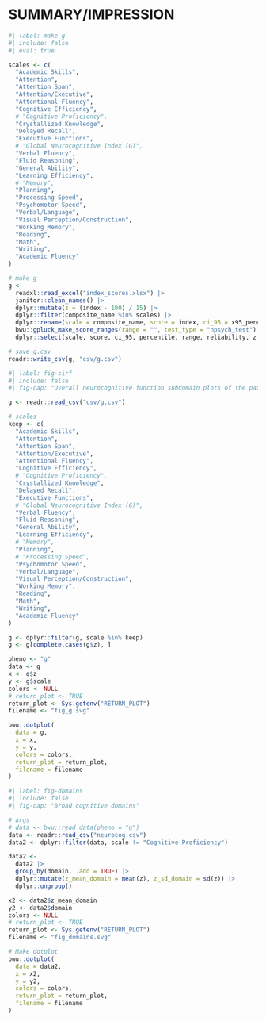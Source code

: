 # SUMMARY/IMPRESSION {#sec-sirf} 

```r
#| label: make-g
#| include: false
#| eval: true

scales <- c(
  "Academic Skills",
  "Attention",
  "Attention Span",
  "Attention/Executive",
  "Attentional Fluency",
  "Cognitive Efficiency",
  # "Cognitive Proficiency",
  "Crystallized Knowledge",
  "Delayed Recall",
  "Executive Functions",
  # "Global Neurocognitive Index (G)",
  "Verbal Fluency",
  "Fluid Reasoning",
  "General Ability",
  "Learning Efficiency",
  # "Memory",
  "Planning",
  "Processing Speed",
  "Psychomotor Speed",
  "Verbal/Language",
  "Visual Perception/Construction",
  "Working Memory",
  "Reading",
  "Math",
  "Writing",
  "Academic Fluency"
)

# make g
g <-
  readxl::read_excel("index_scores.xlsx") |>
  janitor::clean_names() |>
  dplyr::mutate(z = (index - 100) / 15) |>
  dplyr::filter(composite_name %in% scales) |>
  dplyr::rename(scale = composite_name, score = index, ci_95 = x95_percent_ci) |>
  bwu::gpluck_make_score_ranges(range = "", test_type = "npsych_test") |>
  dplyr::select(scale, score, ci_95, percentile, range, reliability, z, composition)

# save g.csv
readr::write_csv(g, "csv/g.csv")
```

```r
#| label: fig-sirf
#| include: false
#| fig-cap: "Overall neurocognitive function subdomain plots of the patient's strengths and weaknesses. _Note:_ _z_-Scores have a mean of 0 and a standard deviation of 1."

g <- readr::read_csv("csv/g.csv")

# scales
keep <- c(
  "Academic Skills",
  "Attention",
  "Attention Span",
  "Attention/Executive",
  "Attentional Fluency",
  "Cognitive Efficiency",
  # "Cognitive Proficiency",
  "Crystallized Knowledge",
  "Delayed Recall",
  "Executive Functions",
  # "Global Neurocognitive Index (G)",
  "Verbal Fluency",
  "Fluid Reasoning",
  "General Ability",
  "Learning Efficiency",
  # "Memory",
  "Planning",
  # "Processing Speed",
  "Psychomotor Speed",
  "Verbal/Language",
  "Visual Perception/Construction",
  "Working Memory",
  "Reading",
  "Math",
  "Writing",
  "Academic Fluency"
)

g <- dplyr::filter(g, scale %in% keep)
g <- g[complete.cases(g$z), ]

pheno <- "g"
data <- g
x <- g$z
y <- g$scale
colors <- NULL
# return_plot <- TRUE
return_plot <- Sys.getenv("RETURN_PLOT")
filename <- "fig_g.svg"

bwu::dotplot(
  data = g,
  x = x,
  y = y,
  colors = colors,
  return_plot = return_plot,
  filename = filename
)
```

```r
#| label: fig-domains
#| include: false
#| fig-cap: "Broad cognitive domains"

# args
# data <- bwu::read_data(pheno = "g")
data <- readr::read_csv("neurocog.csv")
data2 <- dplyr::filter(data, scale != "Cognitive Proficiency")

data2 <-
  data2 |>
  group_by(domain, .add = TRUE) |>
  dplyr::mutate(z_mean_domain = mean(z), z_sd_domain = sd(z)) |>
  dplyr::ungroup()

x2 <- data2$z_mean_domain
y2 <- data2$domain
colors <- NULL
# return_plot <- TRUE
return_plot <- Sys.getenv("RETURN_PLOT")
filename <- "fig_domains.svg"

# Make dotplot
bwu::dotplot(
  data = data2,
  x = x2,
  y = y2,
  colors = colors,
  return_plot = return_plot,
  filename = filename
)
```


```{=typst}
#let domain(file_fig) = {
  let font = (font: "Fira Sans", size: 9pt)
  set text(..font)
figure([#image(file_fig, width: 70%)],
  placement: none,
  caption: figure.caption(position: bottom, [Overall neurocognitive function subdomain plots of the patient's strengths and weaknesses. _Note:_ _z_-Scores have a mean of 0 and a standard deviation of 1.]),
  kind: "image",
  supplement: [Figure],
  gap: 0.5em,
  )
}
```

```{=typst}
#let file_fig = "fig_g.svg"
#domain(
  file_fig
)
```

```{=typst}
#let file_fig = "fig_domains.svg"
#domain(
  file_fig
)
```
